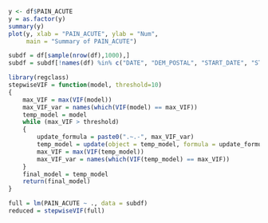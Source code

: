 ```r
y <- df$PAIN_ACUTE
y = as.factor(y)
summary(y)
plot(y, xlab = "PAIN_ACUTE", ylab = "Num",
     main = "Summary of PAIN_ACUTE")
```

```r
subdf = df[sample(nrow(df),1000),]
subdf = subdf[!names(df) %in% c("DATE", "DEM_POSTAL", "START_DATE", "STATUS")]
```

```r
library(regclass)
stepwiseVIF = function(model, threshold=10)
{
    max_VIF = max(VIF(model))
    max_VIF_var = names(which(VIF(model) == max_VIF))
    temp_model = model
    while (max_VIF > threshold)
    {
        update_formula = paste0(".~.-", max_VIF_var)
        temp_model = update(object = temp_model, formula = update_formula)
        max_VIF = max(VIF(temp_model))
        max_VIF_var = names(which(VIF(temp_model) == max_VIF))
    }
    final_model = temp_model
    return(final_model)
}
```

```r
full = lm(PAIN_ACUTE ~ ., data = subdf)
reduced = stepwiseVIF(full)
```

